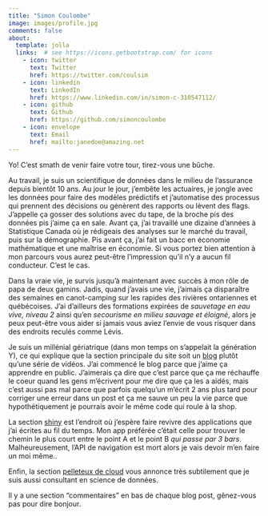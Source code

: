 ```yaml
---
title: "Simon Coulombe"
image: images/profile.jpg
comments: false  
about:
  template: jolla
  links:  # see https://icons.getbootstrap.com/ for icons
    - icon: twitter
      text: Twitter
      href: https://twitter.com/coulsim
    - icon: linkedin
      text: LinkedIn
      href: https://www.linkedin.com/in/simon-c-310547112/
    - icon: github
      text: Github
      href: https://github.com/simoncoulombe
    - icon: envelope   
      text: Email
      href: mailto:janedoe@amazing.net
---  
```


Yo!  C'est smath de venir faire votre tour, tirez-vous une bûche.     

Au travail, je suis un scientifique de données dans le milieu de l'assurance depuis bientôt 10 ans.  Au jour le jour, j'embête les actuaires, je jongle avec les données pour faire des modèles prédictifs et j'automatise des processus qui prennent des décisions ou génèrent des rapports ou lèvent des flags.  J'appelle ça gosser des solutions avec du tape, de la broche pis des données pis j'aime ça en sale.  Avant ça, j'ai travaillé une dizaine d'années à Statistique Canada où je rédigeais des analyses sur le marché du travail, puis sur la démographie.   Pis avant ça, j'ai fait un bacc en économie mathématique et une maîtrise en économie.  Si vous portez bien attention à mon parcours vous aurez peut-être l'impression qu'il n'y a aucun fil conducteur.  C'est le cas.   

Dans la vraie vie, je survis jusqu'à maintenant avec succès à mon rôle de papa de deux gamins.  Jadis, quand j'avais une vie, j'aimais ça disparaître des semaines en canot-camping sur les rapides des rivières ontariennes et québécoises.  J'ai d'ailleurs des formations expirées  de  *sauvetage en eau vive, niveau 2* ainsi qu'en *secourisme en milieu sauvage et éloigné*, alors je peux peut-être vous aider si jamais vous aviez l'envie de vous risquer dans des endroits reculés comme Lévis.  

Je suis un millénial gériatrique (dans mon temps on s'appelait la génération Y), ce qui explique que la section principale du site soit un [blog](blog.qmd) plutôt qu'une série de vidéos.  J'ai commencé le blog parce que j'aime ça apprendre en public.  J'aimerais ça dire que c'est parce que ça me réchauffe le coeur quand les gens m'écrivent pour me dire que ça les a aidés, mais c'est aussi pas mal parce que parfois quelqu'un m'écrit 2 ans plus tard pour corriger une erreur dans un post et ça me sauve un peu la vie parce que hypothétiquement je pourrais avoir le même code qui roule à la shop.  

La section [shiny](shiny.qmd) est l'endroit où j'espère faire revivre des applications que j'ai écrites au fil du temps.   Mon app préférée c'était celle pour trouver le chemin le plus court entre le point A et le point B *qui passe par 3 bars*.  Malheureusement, l'API de navigation est mort alors je vais devoir m'en faire un moi même..

Enfin, la section [pelleteux de cloud](pelleteux.qmd) vous annonce très subtilement que je suis aussi consultant en science de données.  

Il y a une section "commentaires" en bas de chaque blog post, gênez-vous pas pour dire bonjour.  
 


